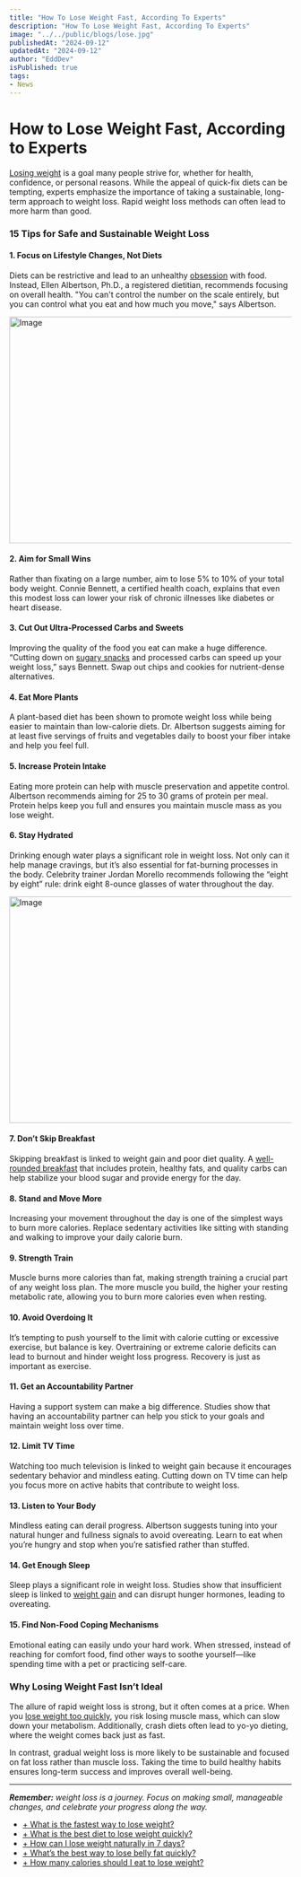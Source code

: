 ```yaml
---
title: "How To Lose Weight Fast, According To Experts"
description: "How To Lose Weight Fast, According To Experts"
image: "../../public/blogs/lose.jpg"
publishedAt: "2024-09-12"
updatedAt: "2024-09-12"
author: "EddDev"
isPublished: true
tags:
- News
---
```


# How to Lose Weight Fast, According to Experts

[Losing weight](https://affordspoonsgray.com/j75ssn35?key=55f12044e7cbff305d4db14598c53a3a) is a goal many people strive for, whether for health, confidence, or personal reasons. While the appeal of quick-fix diets can be tempting, experts emphasize the importance of taking a sustainable, long-term approach to weight loss. Rapid weight loss methods can often lead to more harm than good.

### 15 Tips for Safe and Sustainable Weight Loss

#### 1. Focus on Lifestyle Changes, Not Diets
Diets can be restrictive and lead to an unhealthy [obsession](https://affordspoonsgray.com/j75ssn35?key=55f12044e7cbff305d4db14598c53a3a) with food. Instead, Ellen Albertson, Ph.D., a registered dietitian, recommends focusing on overall health. "You can't control the number on the scale entirely, but you can control what you eat and how much you move," says Albertson.

<Image
  src="/blogs/lose-2.jpg"
  width="718"
  height="404"
  alt="Image"
  sizes="100vw"
/>


#### 2. Aim for Small Wins
Rather than fixating on a large number, aim to lose 5% to 10% of your total body weight. Connie Bennett, a certified health coach, explains that even this modest loss can lower your risk of chronic illnesses like diabetes or heart disease.

#### 3. Cut Out Ultra-Processed Carbs and Sweets
Improving the quality of the food you eat can make a huge difference. “Cutting down on [sugary snacks](https://affordspoonsgray.com/j75ssn35?key=55f12044e7cbff305d4db14598c53a3a) and processed carbs can speed up your weight loss,” says Bennett. Swap out chips and cookies for nutrient-dense alternatives.

#### 4. Eat More Plants
A plant-based diet has been shown to promote weight loss while being easier to maintain than low-calorie diets. Dr. Albertson suggests aiming for at least five servings of fruits and vegetables daily to boost your fiber intake and help you feel full.

#### 5. Increase Protein Intake
Eating more protein can help with muscle preservation and appetite control. Albertson recommends aiming for 25 to 30 grams of protein per meal. Protein helps keep you full and ensures you maintain muscle mass as you lose weight.

#### 6. Stay Hydrated
Drinking enough water plays a significant role in weight loss. Not only can it help manage cravings, but it’s also essential for fat-burning processes in the body. Celebrity trainer Jordan Morello recommends following the “eight by eight” rule: drink eight 8-ounce glasses of water throughout the day.

<Image
  src="/blogs/lose-1.jpg"
  width="718"
  height="404"
  alt="Image"
  sizes="100vw"
/>

#### 7. Don’t Skip Breakfast
Skipping breakfast is linked to weight gain and poor diet quality. A [well-rounded breakfast](https://affordspoonsgray.com/j75ssn35?key=55f12044e7cbff305d4db14598c53a3a) that includes protein, healthy fats, and quality carbs can help stabilize your blood sugar and provide energy for the day.

#### 8. Stand and Move More
Increasing your movement throughout the day is one of the simplest ways to burn more calories. Replace sedentary activities like sitting with standing and walking to improve your daily calorie burn.

#### 9. Strength Train
Muscle burns more calories than fat, making strength training a crucial part of any weight loss plan. The more muscle you build, the higher your resting metabolic rate, allowing you to burn more calories even when resting.

#### 10. Avoid Overdoing It
It’s tempting to push yourself to the limit with calorie cutting or excessive exercise, but balance is key. Overtraining or extreme calorie deficits can lead to burnout and hinder weight loss progress. Recovery is just as important as exercise.

#### 11. Get an Accountability Partner
Having a support system can make a big difference. Studies show that having an accountability partner can help you stick to your goals and maintain weight loss over time.

#### 12. Limit TV Time
Watching too much television is linked to weight gain because it encourages sedentary behavior and mindless eating. Cutting down on TV time can help you focus more on active habits that contribute to weight loss.

#### 13. Listen to Your Body
Mindless eating can derail progress. Albertson suggests tuning into your natural hunger and fullness signals to avoid overeating. Learn to eat when you’re hungry and stop when you’re satisfied rather than stuffed.

#### 14. Get Enough Sleep
Sleep plays a significant role in weight loss. Studies show that insufficient sleep is linked to [weight gain](https://affordspoonsgray.com/j75ssn35?key=55f12044e7cbff305d4db14598c53a3a) and can disrupt hunger hormones, leading to overeating.

#### 15. Find Non-Food Coping Mechanisms
Emotional eating can easily undo your hard work. When stressed, instead of reaching for comfort food, find other ways to soothe yourself—like spending time with a pet or practicing self-care.

### Why Losing Weight Fast Isn’t Ideal

The allure of rapid weight loss is strong, but it often comes at a price. When you [lose weight too quickly](https://affordspoonsgray.com/j75ssn35?key=55f12044e7cbff305d4db14598c53a3a), you risk losing muscle mass, which can slow down your metabolism. Additionally, crash diets often lead to yo-yo dieting, where the weight comes back just as fast.

In contrast, gradual weight loss is more likely to be sustainable and focused on fat loss rather than muscle loss. Taking the time to build healthy habits ensures long-term success and improves overall well-being.

---

_**Remember:** weight loss is a journey. Focus on making small, manageable changes, and celebrate your progress along the way._


- [+ What is the fastest way to lose weight?](https://affordspoonsgray.com/j75ssn35?key=55f12044e7cbff305d4db14598c53a3a)
- [+ What is the best diet to lose weight quickly?](https://affordspoonsgray.com/j75ssn35?key=55f12044e7cbff305d4db14598c53a3a)
- [+ How can I lose weight naturally in 7 days?](https://affordspoonsgray.com/j75ssn35?key=55f12044e7cbff305d4db14598c53a3a)
- [+ What’s the best way to lose belly fat quickly?](https://affordspoonsgray.com/j75ssn35?key=55f12044e7cbff305d4db14598c53a3a)
- [+ How many calories should I eat to lose weight?](https://affordspoonsgray.com/j75ssn35?key=55f12044e7cbff305d4db14598c53a3a)